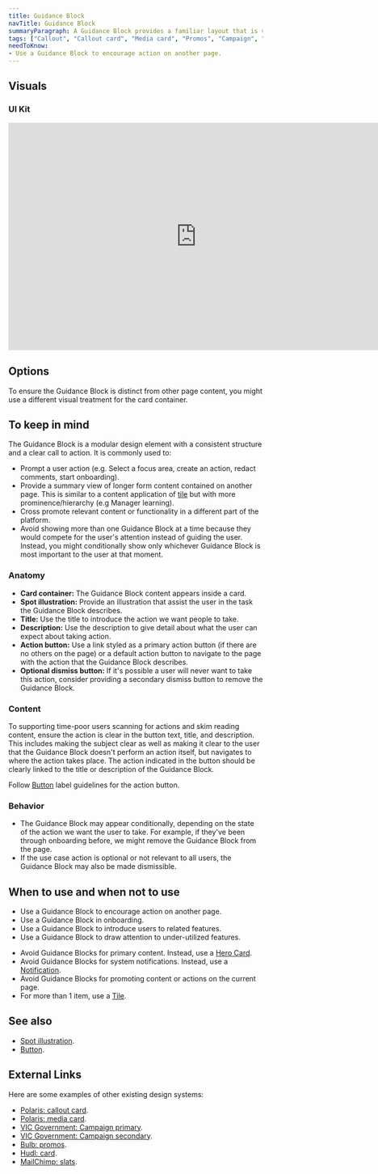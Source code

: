 ```yaml
---
title: Guidance Block
navTitle: Guidance Block
summaryParagraph: A Guidance Block provides a familiar layout that is visually prominent to draw attention to related content and encourage people to take an action. It guides people to new actions they haven't done before or connects them to relevant content and action they can take on another page.
tags: ["Callout", "Callout card", "Media card", "Promos", "Campaign", "Notice", "Notification"]
needToKnow:
- Use a Guidance Block to encourage action on another page.
---
```



## Visuals

### UI Kit

<iframe style="border: none;" width="744" height="450" src="https://www.figma.com/embed?embed_host=share&url=https%3A%2F%2Fwww.figma.com%2Ffile%2Fe3TyAOZKfLg9cA01Iy1Mgm%2FKaizen-Site-embed%3Fnode-id%3D20100%253A95" allowfullscreen></iframe>

## Options

To ensure the Guidance Block is distinct from other page content, you might use a different visual treatment for the card container.

## To keep in mind

The Guidance Block is a modular design element with a consistent structure and a clear call to action. It is commonly used to:

* Prompt a user action (e.g. Select a focus area, create an action, redact comments, start onboarding).
* Provide a summary view of longer form content contained on another page. This is similar to a content application of [tile](/components/tile) but with more prominence/hierarchy (e.g Manager learning).
* Cross promote relevant content or functionality in a different part of the platform.
* Avoid showing more than one Guidance Block at a time because they would compete for the user's attention instead of guiding the user. Instead, you might conditionally show only whichever Guidance Block is most important to the user at that moment.

### Anatomy

* **Card container:** The Guidance Block content appears inside a card.
* **Spot illustration:** Provide an illustration that assist the user in the task the Guidance Block describes.
* **Title:** Use the title to introduce the action we want people to take.
* **Description:** Use the description to give detail about what the user can expect about taking action.
* **Action button:** Use a link styled as a primary action button (if there are no others on the page) or a default action button to navigate to the page with the action that the Guidance Block describes.
* **Optional dismiss button:** If it's possible a user will never want to take this action, consider providing a secondary dismiss button to remove the Guidance Block.

### Content

To supporting time-poor users scanning for actions and skim reading content, ensure the action is clear in the button text, title, and description. This includes making the subject clear as well as making it clear to the user that the Guidance Block doesn't perform an action itself, but navigates to where the action takes place. The action indicated in the button should be clearly linked to the title or description of the Guidance Block.

Follow [Button](/components/button/) label guidelines for the action button.

### Behavior

* The Guidance Block may appear conditionally, depending on the state of the action we want the user to take. For example, if they've been through onboarding before, we might remove the Guidance Block from the page.
* If the use case action is optional or not relevant to all users, the Guidance Block may also be made dismissible.

## When to use and when not to use

<WhenToUseAndWhenNotToUse>
<WhenToUse>

* Use a Guidance Block to encourage action on another page.
* Use a Guidance Block in onboarding.
* Use a Guidance Block to introduce users to related features.
* Use a Guidance Block to draw attention to under-utilized features.

</WhenToUse>
<WhenNotToUse>

* Avoid Guidance Blocks for primary content. Instead, use a [Hero Card](/components/hero-card).
* Avoid Guidance Blocks for system notifications. Instead, use a [Notification](/guidelines/notifications).
* Avoid Guidance Blocks for promoting content or actions on the current page.
* For more than 1 item, use a [Tile](/components/tile).

</WhenNotToUse>
</WhenToUseAndWhenNotToUse>

## See also

* [Spot illustration](/components/illustration).
* [Button](/components/button).

## External Links

Here are some examples of other existing design systems:

- [Polaris: callout card](https://polaris.shopify.com/components/structure/callout-card#navigation).
- [Polaris: media card](https://polaris.shopify.com/components/structure/media-card#navigation).
- [VIC Government: Campaign primary](https://www.vic.gov.au/campaign-primary-design-system).
- [VIC Government: Campaign secondary](https://www.vic.gov.au/campaign-secondary).
- [Bulb: promos](https://design.bulb.co.uk/patterns/promos).
- [Hudl: card](http://uniform.hudl.com/components/card/design#Usage).
- [MailChimp: slats](https://ux.mailchimp.com/patterns/slats).

